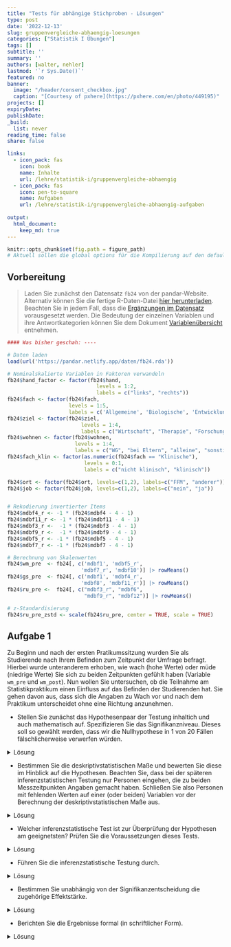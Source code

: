 ```yaml
---
title: "Tests für abhängige Stichproben - Lösungen" 
type: post
date: '2022-12-13' 
slug: gruppenvergleiche-abhaengig-loesungen 
categories: ["Statistik I Übungen"] 
tags: [] 
subtitle: ''
summary: '' 
authors: [walter, nehler] 
lastmod: '`r Sys.Date()`'
featured: no
banner:
  image: "/header/consent_checkbox.jpg"
  caption: "[Courtesy of pxhere](https://pxhere.com/en/photo/449195)"
projects: []
expiryDate: 
publishDate: 
_build:
  list: never
reading_time: false
share: false

links:
  - icon_pack: fas
    icon: book
    name: Inhalte
    url: /lehre/statistik-i/gruppenvergleiche-abhaengig
  - icon_pack: fas
    icon: pen-to-square
    name: Aufgaben
    url: /lehre/statistik-i/gruppenvergleiche-abhaengig-aufgaben
    
output:
  html_document:
    keep_md: true
---
```


```r
knitr::opts_chunk$set(fig.path = figure_path)
# Aktuell sollen die global options für die Kompilierung auf den default Einstellungen gelassen werden
```

## Vorbereitung

> Laden Sie zunächst den Datensatz `fb24` von der pandar-Website. Alternativ können Sie die fertige R-Daten-Datei [<i class="fas fa-download"></i> hier herunterladen](/daten/fb24.rda). Beachten Sie in jedem Fall, dass die [Ergänzungen im Datensatz](/lehre/statistik-i/gruppenvergleiche-abhaengig/#prep) vorausgesetzt werden. Die Bedeutung der einzelnen Variablen und ihre Antwortkategorien können Sie dem Dokument [Variablenübersicht](/lehre/statistik-i/variablen.pdf) entnehmen.


```r
#### Was bisher geschah: ----

# Daten laden
load(url('https://pandar.netlify.app/daten/fb24.rda'))

# Nominalskalierte Variablen in Faktoren verwandeln
fb24$hand_factor <- factor(fb24$hand,
                             levels = 1:2,
                             labels = c("links", "rechts"))
fb24$fach <- factor(fb24$fach,
                    levels = 1:5,
                    labels = c('Allgemeine', 'Biologische', 'Entwicklung', 'Klinische', 'Diag./Meth.'))
fb24$ziel <- factor(fb24$ziel,
                        levels = 1:4,
                        labels = c("Wirtschaft", "Therapie", "Forschung", "Andere"))
fb24$wohnen <- factor(fb24$wohnen, 
                      levels = 1:4, 
                      labels = c("WG", "bei Eltern", "alleine", "sonstiges"))
fb24$fach_klin <- factor(as.numeric(fb24$fach == "Klinische"),
                         levels = 0:1,
                         labels = c("nicht klinisch", "klinisch"))

fb24$ort <- factor(fb24$ort, levels=c(1,2), labels=c("FFM", "anderer"))
fb24$job <- factor(fb24$job, levels=c(1,2), labels=c("nein", "ja"))


# Rekodierung invertierter Items
fb24$mdbf4_r <- -1 * (fb24$mdbf4 - 4 - 1)
fb24$mdbf11_r <- -1 * (fb24$mdbf11 - 4 - 1)
fb24$mdbf3_r <-  -1 * (fb24$mdbf3 - 4 - 1)
fb24$mdbf9_r <-  -1 * (fb24$mdbf9 - 4 - 1)
fb24$mdbf5_r <- -1 * (fb24$mdbf5 - 4 - 1)
fb24$mdbf7_r <- -1 * (fb24$mdbf7 - 4 - 1)

# Berechnung von Skalenwerten
fb24$wm_pre  <- fb24[, c('mdbf1', 'mdbf5_r', 
                        'mdbf7_r', 'mdbf10')] |> rowMeans()
fb24$gs_pre  <- fb24[, c('mdbf1', 'mdbf4_r', 
                        'mdbf8', 'mdbf11_r')] |> rowMeans()
fb24$ru_pre <-  fb24[, c("mdbf3_r", "mdbf6", 
                         "mdbf9_r", "mdbf12")] |> rowMeans()

# z-Standardisierung
fb24$ru_pre_zstd <- scale(fb24$ru_pre, center = TRUE, scale = TRUE)

```


## Aufgabe 1
Zu Beginn und nach der ersten Pratikumssitzung wurden Sie als Studierende nach Ihrem Befinden zum Zeitpunkt der Umfrage befragt. Hierbei wurde unteranderem erhoben, wie wach (hohe Werte) oder müde (niedrige Werte) Sie sich zu beiden Zeitpunkten gefühlt haben (Variable `wm_pre` und `wm_post`). Nun wollen Sie untersuchen, ob die Teilnahme am Statistikpraktikum einen Einfluss auf das Befinden der Studierenden hat. Sie gehen davon aus, dass sich die Angaben zu Wach vor und nach dem Praktikum unterscheidet ohne eine Richtung anzunehmen.



* Stellen Sie zunächst das Hypothesenpaar der Testung inhaltich und auch mathematisch auf. Spezifizieren Sie das Signifikanzniveau. Dieses soll so gewählt werden, dass wir die Nullhypothese in 1 von 20 Fällen fälschlicherweise verwerfen würden.

<details><summary>Lösung</summary>

**Hypothesen**

* Art des Effekts: Unterschiedshypothese  
* Richtung des Effekts: ungerichtete Hypothese
* Größe des Effekts: Unspezifisch  


Hypothesenpaar (inhaltlich):  
H0: Die Teilnahme am Statistikpraktikum wirkt sich nicht auf das Wachempfinden der Studierenden aus.
H1: Die Teilnahme am Statistikpraktikum wirkt sich auf das Wachempfinden der Studierenden aus.

Hypothesenpaar (statistisch):  

* $H_0$: $\eta_\text{nachher} = \eta_\text{vorher}$  bzw. $\mu_{d} = 0$
* $H_1$: $\eta_\text{nachher} \neq  \eta_\text{vorher}$  bzw. $\mu_{d} \neq 0$

**Spezifikation des Signifikanzniveaus**

$\alpha = .05$

</details>

* Bestimmen Sie die deskriptivstatistischen Maße und bewerten Sie diese im Hinblick auf die Hypothesen. Beachten Sie, dass bei der späteren inferenzstatistischen Testung nur Personen eingehen, die zu beiden Messzeitpunkten Angaben gemacht haben. Schließen Sie also Personen mit fehlenden Werten auf einer (oder beiden) Variablen vor der Berechnung der deskriptivstatistischen Maße aus.

<details><summary>Lösung</summary>

**Bevor es weiter geht:**

Ein Blick in den `fb24`-Datensatz verrät, dass auf dem Skalenwert `wm_post`, der Messung des Wachempfindens zum zweiten Zeitpunkt, Werte fehlen. Diese fehlenden Werte werden als *NA* abgebildet.

Um verfälschte deskriptiv- und inferenzstatistische Ergebnisse zu vermeiden, werden alle Personen aus der weiteren Berechung ausgeschlossen, die einen fehlenden Wert auf `wm_post` (oder `wm_pre`) aufweisen. Damit wir den Datensatz `fb24` aber nicht generell verändern, legen wir estmal einen neuen Datesatz an, der nur die beiden interessierenden Variablen enthält.

```r

wach <- fb24[, c("wm_pre", "wm_post")] #Erstellung eines neuen Datensatzes, welcher nur die für uns wichtigen Variablen enthält

wach <- na.omit(wach) #Entfernt alle Beobachtungen, die auf einer der beiden Variable einen fehlenden Wert haben

str(wach) #Ablesen der finalen Stichprobengröße
```

Nach dem Entfernen der fehlenden Werte haben wir eine Stichprobengröße von $n = 147$.

**Deskriptivstatistische Überprüfung der Hypothesen: grafisch**

Histogramme (weil die Skalenwerte Intervallskalenqualität haben):
Je ein Histogramm pro Gruppe, untereinander dargestellt, vertikale Linie für den jeweiligen Mittelwert.

```r
par(mfrow=c(2,1), mar=c(3,2,2,0)) # Zusammenfügen der zwei Histogramme in eine Plot-Datei und ändern der Ränder (margins) des Plot-Fensters

hist(wach[, "wm_pre"], xlim=c(0,5), ylim=c(1,50), main="Wachempfinden vor der Sitzung", xlab="", ylab="", las=1)
abline(v=mean(wach[, "wm_pre"]), lty=2, lwd=2)

hist(wach[, "wm_post"], xlim=c(0,5), ylim=c(1,50), main="Wachempfinden nach der Sitzung", xlab="", ylab="", las=1)
abline(v=mean(wach[, "wm_post"]), lty=2, lwd=2)

par(mfrow=c(1,1)) #Zurücksetzen auf default
```


**Deskriptivstatistische Beantwortung der Fragestellung: statistisch**

```r
summary(wach[, "wm_pre"])
summary(wach[, "wm_post"])
# aus dem Paket psych, das wir bereits installiert haben
library(psych)
describe(wach[, "wm_pre"])
describe(wach[, "wm_post"])
```
```r
vorher <- describe(wach[, "wm_pre"])
nachher <- describe(wach[, "wm_post"])
```
Der Mittelwert vorher ($M$ = `r round(vorher$mean, 2)`, $SD$ = `r round(vorher$sd, 2)`) ist deskriptiv höher als Mittelwert nachher ($M$ = `r round(nachher$mean, 2)`, $SD$ = `r round(nachher$sd, 2)`).

Die deskriptivstatistischen Maße unterscheiden sich. 

</details>

* Welcher inferenzstatistische Test ist zur Überprüfung der Hypothesen am geeignetsten? Prüfen Sie die Voraussetzungen dieses Tests.

<details><summary>Lösung</summary>

**Voraussetzungen für t-Test für abhängige Stichproben**

1. Die abhängige Variable ist intervallskaliert $\rightarrow$ ok

2. Die Messwerte innerhalb der Paare dürfen sich gegenseitig beeinflussen/voneinander abhängig sein; keine Abhängigkeiten zwischen den Messwertpaaren $\rightarrow$ ok

3. Die Stichprobenkennwerteverteilung der mittleren Mittelwertsdifferenz muss in der Population normalverteilt sein (ist gegeben, wenn die Verteilung der Mittelwertsdifferenzen in der Stichprobe normalverteilt ist) $\rightarrow$ ab $n > 30$ ist Normalverteilung der Stichprobenkennwerteverteilung durch zetralen Grenzwertsatz gegeben, ansonsten grafische Prüfung oder Hintergrundwissen $\rightarrow$ mit $n = 147$ erfüllt; Überprüfung der Normalverteilung von _d_ wird hier aus Übungszwecken trotzdem mit aufgeführt.

**Grafische Voraussetzungsprüfung: Normalverteilung von _d_**
```r
par(mar=c(3,3,3,0)) #ändern der Ränder (margins) des Plot-Fensters
difference <- wach[, "wm_pre"]-wach[, "wm_post"]
hist(difference, xlim=c(-4,4), main="Verteilung der Differenzen", xlab="Differenzen", ylab="", las=1,freq=F)
curve(dnorm(x, mean=mean(difference), sd=sd(difference)), col="blue", lwd=2, add=T)
par(mfrow=c(1,1)) #Zurücksetzen auf default
qqnorm(difference,las=1)
qqline(difference, col="blue")
```

$\Rightarrow$ Differenzen weisen leichte Abweichungen zur Normalverteilung auf. Symmetrie trotzdem gegeben und auf Grund des zentralen Grenzwertsatzes und der Stichprobengröße $\Rightarrow$ Durchführung des t-Tests für abhängige Stichproben
</details>

* Führen Sie die inferenzstatistische Testung durch.

<details><summary>Lösung</summary>

**Durchführung des _t_-Tests für abhängige Stichproben in R**

```r
t.test(x = wach[, "wm_pre"], y  = wach[, "wm_post"], # die Werte vorher und nachher
       paired = T,                                   # Stichproben sind abhängig
       alternative = "two.sided",                    # unggerichtete Hypothese -> zweiseitig Testung
       conf.level = .95)                             # alpha = .05
```

```r
# Alternative Schreibweise
t.test(x = wach$wm_pre, y = wach$wm_post, 
       paired = T,
       alternative = "two.sided",
       conf.level = .95)
```

```r
ttest <- t.test(x = wach[, "wm_pre"], y  = wach[, "wm_post"], paired = T, alternative = "two.sided", conf.level = .95)
```

* Zur Erinnerung: $df$ bei $t$-test mit abhängigen Stichproben: $n - 1$ (wobei $n$ die Anzahl der Paare darstellt)
* _t_(`r ttest$parameter`) = `r round(ttest$statistic, 3)`, $p =$ `r round(ttest$p.value, 5)` $\rightarrow$ ist signifikant, H0 wird verworfen.

</details>

* Bestimmen Sie unabhängig von der Signifikanzentscheidung die zugehörige Effektstärke.

<details><summary>Lösung</summary>

**Schätzung des standardisierten Populationseffekts**

```r
mean_d <- mean(difference) # Mittelwert der Differenzen
sd.d.est <- sd(difference) # geschätzte Populationsstandardabweichung der Differenzen
d <- mean_d/sd.d.est
d
```

$\Rightarrow$ Der standardisierte Populationseffekt beträgt _d2''_ = `r round(d, 2)` und ist laut Konventionen nach Cohen (1988) ein mittlerer Effekt. 

Zur Berechnung der Differenzvariable wurden von den Prä-Messungen die Post-Messungen abgezogen. Ein positives Vorzeichen des standardisierten Populationseffektes deutet also, wie auch unsere deskriptivstatistischen Ergebnisse, darauf hin, dass die Teilnahme am Statistikpraktikum einen negativen Effekt auf das Wachempfinden haben könnte. Dies könnte man in einer weiteren Studie inferenzstatistisch überprüfen.

</details>

* Berichten Sie die Ergebnisse formal (in schriftlicher Form).

<details><summary>Lösung</summary>

**Formales Berichten des Ergebnisses**

Es wurde in einer Wiederholungsmessung untersucht, ob sich die Teilnahme am Statistikpraktikum  auf das Wachempfinden auswirkt. Zunächst findet sich deskriptiv folgender Unterschied: Vor der Praktikumssitzung liegt der durchschnittliche Zufriedenheitswert bei `r round(vorher$mean, 2)` (_SD_ = `r round(vorher$sd, 2)`), während er nach der Praktikumssitzung bei `r round(nachher$mean, 2)` (_SD_ = `r round(nachher$sd, 2)`) liegt. 

Zur Beantwortung der Fragestellung wurde ein ungerichteter $t$-Test für abhängige Stichproben durchgeführt. Der Gruppenunterschied ist nicht signifikant ($t$(`r ttest$parameter`) = `r round(ttest$statistic, 3)`, $p =$ `r round(ttest$p.value,3)`), somit wird die Nullhypothese beibehalten. Wir gehen davon aus, dass sich die Teilnahme am Statistikpraktikum nicht auf das Wachempfinden auswirkt.

Der standardisierte Populationseffekt von _d''_ = `r round(d, 2)` ist laut Konventionen nach Cohen (1988) klein.

</details>
